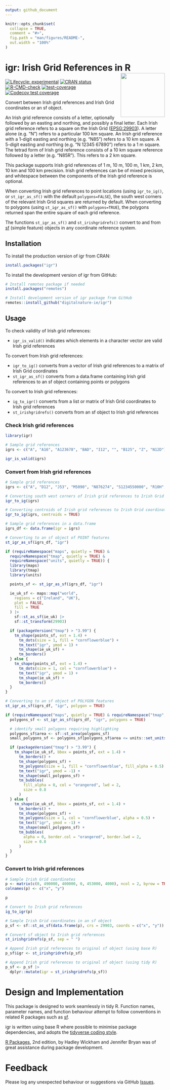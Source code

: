 ```yaml
---
output: github_document
---
```


<!-- README.md is generated from README.Rmd. Please edit that file -->

```r
knitr::opts_chunk$set(
  collapse = TRUE,
  comment = "#>",
  fig.path = "man/figures/README-",
  out.width = "100%"
)
```

# igr: Irish Grid References in R <img src="man/figures/logo.png" align="right" height="139" alt="" />

<!-- badges: start -->
[![Lifecycle: experimental](https://img.shields.io/badge/lifecycle-experimental-orange.svg)](https://lifecycle.r-lib.org/articles/stages.html#experimental)
[![CRAN status](https://www.r-pkg.org/badges/version/igr)](https://CRAN.R-project.org/package=igr)
[![R-CMD-check](https://github.com/digitalnature-ie/igr/actions/workflows/R-CMD-check.yaml/badge.svg)](https://github.com/digitalnature-ie/igr/actions/workflows/R-CMD-check.yaml)
[![test-coverage](https://github.com/digitalnature-ie/igr/actions/workflows/test-coverage.yaml/badge.svg)](https://github.com/digitalnature-ie/igr/actions/workflows/test-coverage.yaml)
[![Codecov test coverage](https://codecov.io/gh/digitalnature-ie/igr/branch/main/graph/badge.svg)](https://app.codecov.io/gh/digitalnature-ie/igr?branch=main)
<!-- badges: end -->

Convert between Irish grid references and Irish Grid coordinates or an sf object.

An Irish grid reference consists of a letter, optionally followed by an easting and northing, and possibly a final letter. Each Irish grid reference refers to a square on the Irish Grid ([EPSG:29903](https://epsg.io/29903)). A letter alone (e.g. "N") refers to a particular 100 km square. An Irish grid reference with a 1-digit easting and northing (e.g. "N85") refers to a 10 km square. A 5-digit easting and northing (e.g. "N 12345 67890") refers to a 1 m square. The tetrad form of Irish grid reference consists of a 10 km square reference followed by a letter (e.g. "N85R"). This refers to a 2 km square.

This package supports Irish grid references of 1 m, 10 m, 100 m, 1 km, 2 km, 10 km and 100 km precision. Irish grid references can be of mixed precision, and whitespace between the components of the Irish grid reference is optional.

When converting Irish grid references to point locations (using `igr_to_ig()`, or `st_igr_as_sf()` with the default `polygons=FALSE`), the south west corners of the relevant Irish Grid squares are returned by default. When converting to polygons (using `st_igr_as_sf()` with `polygons=TRUE`), the polygons returned span the entire square of each grid reference.

The functions `st_igr_as_sf()` and `st_irishgridrefs()` convert to and from [sf](https://r-spatial.github.io/sf/) (simple feature) objects in any coordinate reference system.

## Installation

To install the production version of igr from CRAN:

``` r
install.packages("igr")
```
To install the development version of igr from GitHub:

``` r
# Install remotes package if needed
install.packages("remotes")

# Install development version of igr package from GitHub
remotes::install_github("digitalnature-ie/igr")
```
## Usage

To check validity of Irish grid references:

* `igr_is_valid()` indicates which elements in a character vector are valid Irish grid references

To convert from Irish grid references:

* `igr_to_ig()` converts from a vector of Irish grid references to a matrix of Irish Grid coordinates
* `st_igr_as_sf()` converts from a data.frame containing Irish grid references to an sf object containing points or polygons

To convert to Irish grid references:

* `ig_to_igr()` converts from a list or matrix of Irish Grid coordinates to Irish grid references
* `st_irishgridrefs()` converts from an sf object to Irish grid references

### Check Irish grid references

```r
library(igr)

# Sample grid references
igrs <- c("A", "A16", "A123678", "BAD", "I12", "", "B125", "Z", "N12D")

igr_is_valid(igrs)
```

### Convert from Irish grid references

```r
# Sample grid references
igrs <- c("A", "D12", "J53", "M5090", "N876274", "S1234550000", "R10H", "X")

# Converting south west corners of Irish grid references to Irish Grid coordinates
igr_to_ig(igrs)

# Converting centroids of Irish grid references to Irish Grid coordinates
igr_to_ig(igrs, centroids = TRUE)

# Sample grid references in a data.frame
igrs_df <- data.frame(igr = igrs)

# Converting to an sf object of POINT features
st_igr_as_sf(igrs_df, "igr")
```

```r
if (requireNamespace("maps", quietly = TRUE) &
  requireNamespace("tmap", quietly = TRUE) &
  requireNamespace("units", quietly = TRUE)) {
  library(maps)
  library(tmap)
  library(units)

  points_sf <- st_igr_as_sf(igrs_df, "igr")

  ie_uk_sf <- maps::map("world",
    regions = c("Ireland", "UK"),
    plot = FALSE,
    fill = TRUE
  ) |>
    sf::st_as_sf(ie_uk) |>
    sf::st_transform(29903)

  if (packageVersion("tmap") > "3.99") {
    tm_shape(points_sf, ext = 1.4) +
      tm_dots(size = 1, fill = "cornflowerblue") +
      tm_text("igr", ymod = 1) +
      tm_shape(ie_uk_sf) +
      tm_borders()
  } else {
    tm_shape(points_sf, ext = 1.4) +
      tm_dots(size = 1, col = "cornflowerblue") +
      tm_text("igr", ymod = 1) +
      tm_shape(ie_uk_sf) +
      tm_borders()
  }
}
```


```r
# Converting to an sf object of POLYGON features
st_igr_as_sf(igrs_df, "igr", polygon = TRUE)
```

```r
if (requireNamespace("maps", quietly = TRUE) & requireNamespace("tmap", quietly = TRUE)) {
  polygons_sf <- st_igr_as_sf(igrs_df, "igr", polygons = TRUE)

  # identify small polygons requiring highlighting
  polygons_sf$area <- sf::st_area(polygons_sf)
  small_polygons_sf <- polygons_sf[polygons_sf$area <= units::set_units(5000000, m^2), ]

  if (packageVersion("tmap") > "3.99") {
    tm_shape(ie_uk_sf, bbox = points_sf, ext = 1.4) +
      tm_borders() +
      tm_shape(polygons_sf) +
      tm_polygons(size = 1, fill = "cornflowerblue", fill_alpha = 0.5) +
      tm_text("igr", ymod = -1) +
      tm_shape(small_polygons_sf) +
      tm_bubbles(
        fill_alpha = 0, col = "orangered", lwd = 2,
        size = 0.8
      )
  } else {
    tm_shape(ie_uk_sf, bbox = points_sf, ext = 1.4) +
      tm_borders() +
      tm_shape(polygons_sf) +
      tm_polygons(size = 1, col = "cornflowerblue", alpha = 0.5) +
      tm_text("igr", ymod = -1) +
      tm_shape(small_polygons_sf) +
      tm_bubbles(
        alpha = 0, border.col = "orangered", border.lwd = 2,
        size = 0.8
      )
  }
}
```

### Convert to Irish grid references

```r
# Sample Irish Grid coordinates
p <- matrix(c(0, 490000, 400000, 0, 453000, 4000), ncol = 2, byrow = TRUE)
colnames(p) <- c("x", "y")

p

# Convert to Irish grid references
ig_to_igr(p)

# Sample Irish Grid coordinates in an sf object
p_sf <- sf::st_as_sf(data.frame(p), crs = 29903, coords = c("x", "y"))

# Convert sf object to Irish grid references
st_irishgridrefs(p_sf, sep = " ")
```

```r
# Append Irish grid references to original sf object (using base R)
p_sf$igr <- st_irishgridrefs(p_sf)

# Append Irish grid references to original sf object (using tidy R)
p_sf <- p_sf |>
  dplyr::mutate(igr = st_irishgridrefs(p_sf))
```

# Design and Implementation

This package is designed to work seamlessly in tidy R. Function names, parameter names, and function behaviour attempt to follow conventions in related R packages such as [sf](https://r-spatial.github.io/sf/).

igr is written using base R where possible to minimise package dependencies, and adopts the [tidyverse coding style](https://style.tidyverse.org/). 

[R Packages](https://r-pkgs.org/), 2nd edition, by Hadley Wickham and Jennifer Bryan was of great assistance during package development.

# Feedback 

Please log any unexpected behaviour or suggestions via GitHub [Issues](https://github.com/digitalnature-ie/igr/issues).
